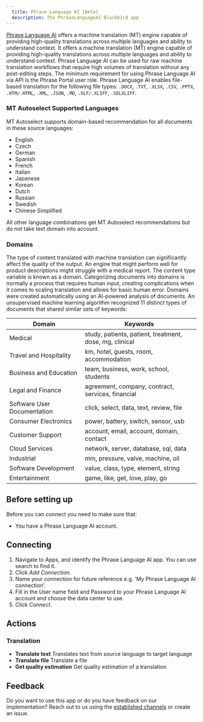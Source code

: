 ```yaml
---
  title: Phrase Language AI [Beta]
  description: The PhraseLanguageAI Blackbird app
---
```


<LinkCard title="View on Github" target="_blank" href="https://github.com/bb-io/PhraseLanguageAI" icon="github" />

[Phrase Language AI](https://support.phrase.com/hc/en-us/articles/5709660879516-Phrase-Language-AI-TMS) offers a machine translation (MT) engine capable of providing high-quality translations across multiple languages and ability to understand context. It offers a  machine translation (MT) engine capable of providing high-quality translations across multiple languages and ability to understand context.
Phrase Language AI can be used for raw machine translation workflows that require high volumes of translation without any post-editing steps.
The minimum requirement for using Phrase Language AI via API is the Phrase Portal user role.
Phrase Language AI enables file-based translation for the following file types: `.DOCX`, `.TXT`, `.XLSX`, `.CSV`, `.PPTX`, `.HTM/.HTML`, `.XML`, `.JSON`, `.MD`, `.XLF/.XLIFF`, `.SDLXLIFF`.

### MT Autoselect Supported Languages

MT Autoselect supports domain-based recommendation for all documents in these source languages:
- English
- Czech
- German
- Spanish
- French
- Italian
- Japanese
- Korean
- Dutch
- Russian
- Swedish
- Chinese Simplified

All other language combinations get MT Autoselect recommendations but do not take text domain into account.

### Domains 

The type of content translated with machine translation can significantly affect the quality of the output. An engine that might perform well for product descriptions might struggle with a medical report. The content type variable is known as a domain.
Categorizing documents into domains is normally a process that requires human input, creating complications when it comes to scaling translation and allows for basic human error.
Domains were created automatically using an AI-powered analysis of documents. An unsupervised machine learning algorithm recognized 11 distinct types of documents that shared similar sets of keywords:

| Domain                         | Keywords                                                |
|--------------------------------|---------------------------------------------------------|
| Medical                        | study, patients, patient, treatment, dose, mg, clinical |
| Travel and Hospitality         | km, hotel, guests, room, accommodation                  |
| Business and Education         | team, business, work, school, students                  |
| Legal and Finance              | agreement, company, contract, services, financial       |
| Software User Documentation    | click, select, data, text, review, file                 |
| Consumer Electronics           | power, battery, switch, sensor, usb                     |
| Customer Support               | account, email, account, domain, contact                |
| Cloud Services                 | network, server, database, sql, data                    |
| Industrial                     | mm, pressure, valve, machine, oil                       |
| Software Development           | value, class, type, element, string                     |
| Entertainment                  | game, like, get, love, play, go                         |



## Before setting up

Before you can connect you need to make sure that:

- You have a Phrase Language AI account.

## Connecting

1. Navigate to Apps, and identify the Phrase Language AI app. You can use search to find it.
2. Click _Add Connection_.
3. Name your connection for future reference e.g. 'My Phrase Language AI connection'.
4. Fill in the User name field and Password to your Phrase Language AI account and choose the data center to use.
5. Click _Connect_.

## Actions

### Translation 

- **Translate text** Translates text from source language to target language
- **Translate file** Translate a file
- **Get quality estimation** Get quality estimation of a translation

## Feedback

Do you want to use this app or do you have feedback on our implementation? Reach out to us using the [established channels](https://www.blackbird.io/) or create an issue.

